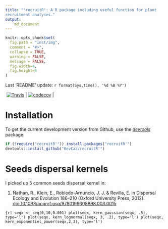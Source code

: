 ```yaml
---
title: "'recruitR': A R package including useful function for plant
recruitment analyses."
output:
    md_document
---
```



```r
knitr::opts_chunk$set(
  fig.path = "inst/img",
  comment = "#>",
  collapse = TRUE,
  warning = FALSE,
  message = FALSE,
  fig.width=4,
  fig.height=4
)
```

Last 'README' update: `r format(Sys.time(), '%d %B %Y')`

|  [![Travis](https://travis-ci.org/KevCaz/graphicsutils.svg?branch=master)](https://travis-ci.org/KevCaz/graphicsutils) | [![codecov](https://codecov.io/gh/KevCaz/graphicsutils/branch/master/graph/badge.svg)](https://codecov.io/gh/KevCaz/graphicsutils) |



# Installation

To get the current development version from Github, use the
[*devtools*](http://cran.r-project.org/web/packages/devtools/index.html) package.

```r
if (!require("recruitR'")) install.packages("recruitR'")
devtools::install_github("KevCaz/recruitR'")
```



# Seeds dispersal kernels

I picked up 5 common seeds dispersal kernel in:

1. Nathan, R., Klein, E., Robledo-Arnuncio, J. J. & Revilla, E. in Dispersal Ecology and Evolution 186–210 (Oxford University Press, 2012). [doi:10.1093/acprof:oso/9780199608898.003.0015](https://doi.org/10.1093/acprof:oso/9780199608898.003.0015 )



```{r]
seqx <- seq(0,10,0.001)
plot(seqx, kern_gaussian(seqx, .5), type='l')
plot(seqx, kern_lognormal(seqx, 3, .2), type='l')
plot(seqx, kern_exponentiel_power(seqx,2,3), type='l')
```
